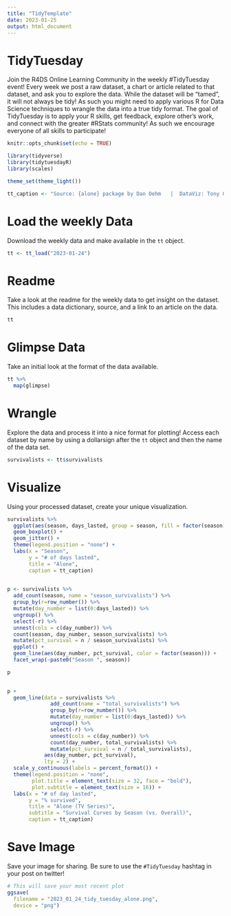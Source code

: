 ```yaml
---
title: "TidyTemplate"
date: 2023-01-25
output: html_document
---
```


# TidyTuesday

Join the R4DS Online Learning Community in the weekly #TidyTuesday event!
Every week we post a raw dataset, a chart or article related to that dataset, and ask you to explore the data.
While the dataset will be “tamed”, it will not always be tidy! As such you might need to apply various R for Data Science techniques to wrangle the data into a true tidy format.
The goal of TidyTuesday is to apply your R skills, get feedback, explore other’s work, and connect with the greater #RStats community!
As such we encourage everyone of all skills to participate!

```r

knitr::opts_chunk$set(echo = TRUE)

library(tidyverse)
library(tidytuesdayR)
library(scales)

theme_set(theme_light())

tt_caption <- "Source: {alone} package by Dan Oehm   |  DataViz: Tony Galvan  |  Twitter: @GDataScience1  |  #TidyTuesday"

```

# Load the weekly Data

Download the weekly data and make available in the `tt` object.

```r

tt <- tt_load("2023-01-24")

```


# Readme

Take a look at the readme for the weekly data to get insight on the dataset.
This includes a data dictionary, source, and a link to an article on the data.

```r

tt

```


# Glimpse Data

Take an initial look at the format of the data available.

```r

tt %>% 
  map(glimpse)

```

# Wrangle

Explore the data and process it into a nice format for plotting! Access each dataset by name by using a dollarsign after the `tt` object and then the name of the data set.

```r

survivalists <- tt$survivalists

```


# Visualize

Using your processed dataset, create your unique visualization.

```r

survivalists %>%
  ggplot(aes(season, days_lasted, group = season, fill = factor(season))) +
  geom_boxplot() +
  geom_jitter() +
  theme(legend.position = "none") +
  labs(x = "Season",
       y = "# of days lasted",
       title = "Alone",
       caption = tt_caption)
  
```


```r

p <- survivalists %>%
  add_count(season, name = "season_survivalists") %>%
  group_by(r=row_number()) %>%
  mutate(day_number = list(0:days_lasted)) %>%
  ungroup() %>%
  select(-r) %>%
  unnest(cols = c(day_number)) %>%
  count(season, day_number, season_survivalists) %>%
  mutate(pct_survival = n / season_survivalists) %>%
  ggplot() +
  geom_line(aes(day_number, pct_survival, color = factor(season))) +
  facet_wrap(~paste0("Season ", season))

p
  
```


```r

p +
  geom_line(data = survivalists %>%
              add_count(name = "total_survivalists") %>%
              group_by(r=row_number()) %>%
              mutate(day_number = list(0:days_lasted)) %>%
              ungroup() %>%
              select(-r) %>%
              unnest(cols = c(day_number)) %>%
              count(day_number, total_survivalists) %>%
              mutate(pct_survival = n / total_survivalists),
            aes(day_number, pct_survival),
            lty = 2) +
  scale_y_continuous(labels = percent_format()) +
  theme(legend.position = "none",
        plot.title = element_text(size = 32, face = "bold"),
        plot.subtitle = element_text(size = 16)) +
  labs(x = "# of day lasted",
       y = "% survived",
       title = "Alone (TV Series)",
       subtitle = "Survival Curves by Season (vs. Overall)",
       caption = tt_caption)

```


# Save Image

Save your image for sharing. Be sure to use the `#TidyTuesday` hashtag in your post on twitter! 

```r

# This will save your most recent plot
ggsave(
  filename = "2023_01_24_tidy_tuesday_alone.png",
  device = "png")

```
